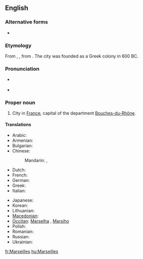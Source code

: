==English==
{{wikipedia}}

===Alternative forms===
*{{l|en|Marseille}}

===Etymology===
From {{etyl|la}} {{term|Massilia|lang=la}}, {{term|Marsilia|lang=la}}, from {{etyl|grc}} {{term|Μασσαλία||sc=polytonic|tr=Massalia|lang=grc}}. The city was founded as a Greek colony in 600 BC.

===Pronunciation===
*{{a|UK}} {{IPA|/mɑːˈseɪ/|/mɑːˈseɪlz/}}
*{{a|US}} {{IPA|/mɑːɹˈseɪ/|/mɑːɹˈseɪlz/}}

===Proper noun===
{{en-proper noun}}

# City in [[France]], capital of the department [[Bouches-du-Rhône]].

====Translations====
{{trans-top|city in France}}
* Arabic: {{t|ar|مرسيليا|f|tr=marsiilya|sc=Arab}}
* Armenian: {{t-|hy|Մարսել|tr=Marsel}}
* Bulgarian: {{t|bg|Марсилия|f|tr=Marsílija|sc=Cyrl}}
* Chinese:
*: Mandarin: {{t|zh|馬賽|sc=Hani}}, {{t|zh|马赛|tr=Mǎsài|sc=Hani}}
* Dutch: {{t-|nl|Marseille|n}}
* French: {{t+|fr|Marseille|m}}
* German: {{t|de|Marseille|n}}
* Greek: {{t+|el|Μασσαλία|tr=Massalía}}
* Italian: {{t+|it|Marsiglia|f}}
{{trans-mid}}
* Japanese: {{t|ja|マルセイユ|tr=Maruseiyu|sc=Jpan}}
* Korean: {{t|ko|마르세이유|tr=Mareuseiyu|sc=Kore}}
* Lithuanian: {{t|lt|Marselis|m|xs=Lithuanian}}
* [[Macedonian]]: {{t|mk|Марсеј|m|tr=Marséj}}
* [[Occitan]]: [[Marselha]] {{f}}, {{italbrac|Mistralian}} [[Marsiho]]
* Polish: {{t+|pl|Marsylia|f}}
* Romanian: {{t+|ro|Marsilia|f}}
* Russian: {{t|ru|Марсель|m|tr=Marsél’|sc=Cyrl}}
* Ukrainian: {{t|uk|Марсель|m|tr=Marsél’|sc=Cyrl}}
{{trans-bottom}}

[[fr:Marseilles]]
[[hu:Marseilles]]